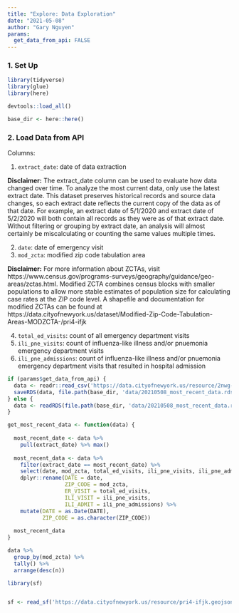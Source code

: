 ```yaml
---
title: "Explore: Data Exploration"
date: "2021-05-08"
author: "Gary Nguyen"
params:
  get_data_from_api: FALSE
---
```


### 1. Set Up

```r
library(tidyverse)
library(glue)
library(here)
```

```r
devtools::load_all()
```

```r
base_dir <- here::here()
```

### 2. Load Data from API

Columns:

1. `extract_date`: date of data extraction

**Disclaimer:**
The extract_date column can be used to evaluate how data changed over time. To analyze the most current data, only use the latest extract date. This dataset preserves historical records and source data changes, so each extract date reflects the current copy of the data as of that date. For example, an extract date of 5/1/2020 and extract date of 5/2/2020 will both contain all records as they were as of that extract date. Without filtering or grouping by extract date, an analysis will almost certainly be miscalculating or counting the same values multiple times.

2. `date`: date of emergency visit
3. `mod_zcta`: modified zip code tabulation area

**Disclaimer:**
For more information about ZCTAs, visit https://www.census.gov/programs-surveys/geography/guidance/geo-areas/zctas.html. Modified ZCTA combines census blocks with smaller populations to allow more stable estimates of population size for calculating case rates at the ZIP code level. A shapefile and documentation for modified ZCTAs can be found at https://data.cityofnewyork.us/dataset/Modified-Zip-Code-Tabulation-Areas-MODZCTA-/pri4-ifjk

4. `total_ed_visits`:	count of all emergency department visits
5. `ili_pne_visits`: count of influenza-like illness and/or pnuemonia emergency department visits
6. `ili_pne_admissions`: count of influenza-like illness and/or pnuemonia emergency department visits that resulted in hospital admission

```r
if (params$get_data_from_api) {
  data <- readr::read_csv('https://data.cityofnewyork.us/resource/2nwg-uqyg.csv?$limit=20000000')
  saveRDS(data, file.path(base_dir, 'data/20210508_most_recent_data.rds'))
} else {
  data <- readRDS(file.path(base_dir, 'data/20210508_most_recent_data.rds'))
}
```

```r
get_most_recent_data <- function(data) {
  
  most_recent_date <- data %>% 
    pull(extract_date) %>% max()
  
  most_recent_data <- data %>% 
    filter(extract_date == most_recent_date) %>% 
    select(date, mod_zcta, total_ed_visits, ili_pne_visits, ili_pne_admissions) %>% 
    dplyr::rename(DATE = date,
                  ZIP_CODE = mod_zcta, 
                  ER_VISIT = total_ed_visits,
                  ILI_VISIT = ili_pne_visits,
                  ILI_ADMIT = ili_pne_admissions) %>% 
    mutate(DATE = as.Date(DATE), 
           ZIP_CODE = as.character(ZIP_CODE))
  
  most_recent_data
}
```

```r
data %>% 
  group_by(mod_zcta) %>% 
  tally() %>% 
  arrange(desc(n))
```

```r
library(sf)


sf <- read_sf('https://data.cityofnewyork.us/resource/pri4-ifjk.geojson')
```










